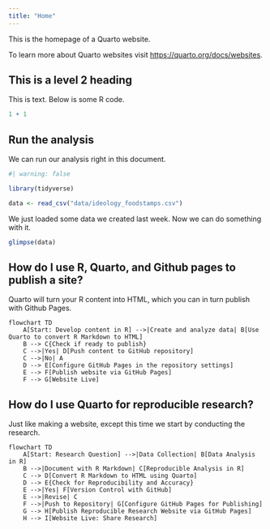 ```yaml
---
title: "Home"
---
```


This is the homepage of a Quarto website.

To learn more about Quarto websites visit <https://quarto.org/docs/websites>.

## This is a level 2 heading

This is text. Below is some R code. 

```r
1 + 1
```

## Run the analysis

We can run our analysis right in this document.

```r
#| warning: false

library(tidyverse)

data <- read_csv("data/ideology_foodstamps.csv")
```
We just loaded some data we created last week. Now we can do something with it. 

```r
glimpse(data)
```

## How do I use R, Quarto, and Github pages to publish a site?

Quarto will turn your R content into HTML, which you can in turn publish with Github Pages.

```mermaid
flowchart TD
    A[Start: Develop content in R] -->|Create and analyze data| B[Use Quarto to convert R Markdown to HTML]
    B --> C{Check if ready to publish}
    C -->|Yes| D[Push content to GitHub repository]
    C -->|No| A
    D --> E[Configure GitHub Pages in the repository settings]
    E --> F[Publish website via GitHub Pages]
    F --> G[Website Live]

```

## How do I use Quarto for reproducible research?

Just like making a website, except this time we start by conducting the research. 

```mermaid
flowchart TD
    A[Start: Research Question] -->|Data Collection| B[Data Analysis in R]
    B -->|Document with R Markdown| C[Reproducible Analysis in R]
    C --> D[Convert R Markdown to HTML using Quarto]
    D --> E{Check for Reproducibility and Accuracy}
    E -->|Yes| F[Version Control with GitHub]
    E -->|Revise| C
    F -->|Push to Repository| G[Configure GitHub Pages for Publishing]
    G --> H[Publish Reproducible Research Website via GitHub Pages]
    H --> I[Website Live: Share Research]
```
